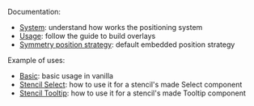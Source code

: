 
<Meta title="Libraries/CDK/Overlay/Introduction" />

<Overlay />

Documentation:
- [System](?path=/docs/cdk-overlay-system--page): understand how works the positioning system
- [Usage](?path=/docs/cdk-overlay-usage--page): follow the guide to build overlays
- [Symmetry position strategy](?path=/story/cdk-overlay-strategies-symmetry--page): default embedded position strategy

Example of uses:
- [Basic](?path=/docs/cdk-overlay-examples-basic--basic): basic usage in vanilla
- [Stencil Select](?path=/docs/cdk-overlay-examples-stencil-select--select): how to use it for a stencil's made Select component
- [Stencil Tooltip](?path=/docs/cdk-overlay-examples-stencil-tooltip--tooltip): how to use it for a stencil's made Tooltip component
